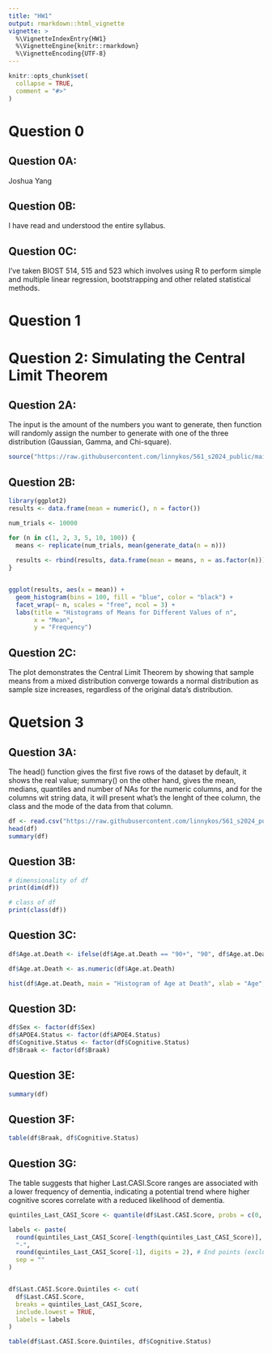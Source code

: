 ```yaml
---
title: "HW1"
output: rmarkdown::html_vignette
vignette: >
  %\VignetteIndexEntry{HW1}
  %\VignetteEngine{knitr::rmarkdown}
  %\VignetteEncoding{UTF-8}
---
```


```r
knitr::opts_chunk$set(
  collapse = TRUE,
  comment = "#>"
)
```

# Question 0

## Question 0A: 
Joshua Yang


## Question 0B: 
I have read and understood the entire syllabus.



## Question 0C: 
I've taken BIOST 514, 515 and 523 which involves using R to perform simple and multiple linear regression, bootstrapping and other related statistical methods.



# Question 1

# Question 2: Simulating the Central Limit Theorem
## Question 2A: 
The input is the amount of the numbers you want to generate, then function will randomly assign the number to generate with one of the three distribution (Gaussian, Gamma, and Chi-square).
```r
source("https://raw.githubusercontent.com/linnykos/561_s2024_public/main/homework1/generate_data.R")

```
## Question 2B:
```r
library(ggplot2)
results <- data.frame(mean = numeric(), n = factor())

num_trials <- 10000

for (n in c(1, 2, 3, 5, 10, 100)) {
  means <- replicate(num_trials, mean(generate_data(n = n)))
  
  results <- rbind(results, data.frame(mean = means, n = as.factor(n)))
}


ggplot(results, aes(x = mean)) +
  geom_histogram(bins = 100, fill = "blue", color = "black") +
  facet_wrap(~ n, scales = "free", ncol = 3) +
  labs(title = "Histograms of Means for Different Values of n",
       x = "Mean",
       y = "Frequency") 
```


## Question 2C:
The plot demonstrates the Central Limit Theorem by showing that sample means from a mixed distribution converge towards a normal distribution as sample size increases, regardless of the original data's distribution.


# Quetsion 3
## Question 3A:
The head() function gives the first five rows of the dataset by default, it shows the real value; summary() on the other hand, gives the mean, medians, quantiles and number of NAs for the numeric columns, and for the columns wit string data, it will present what's the lenght of thee column, the class and the mode of the data from that column.
```r
df <- read.csv("https://raw.githubusercontent.com/linnykos/561_s2024_public/main/homework1/sea-ad.csv")
head(df)
summary(df)
```
## Question 3B:
```r
# dimensionality of df
print(dim(df))

# class of df
print(class(df))
```


## Question 3C:
```r
df$Age.at.Death <- ifelse(df$Age.at.Death == "90+", "90", df$Age.at.Death)

df$Age.at.Death <- as.numeric(df$Age.at.Death)

hist(df$Age.at.Death, main = "Histogram of Age at Death", xlab = "Age", ylab = "Frequency")

```


## Question 3D:
```r
df$Sex <- factor(df$Sex)
df$APOE4.Status <- factor(df$APOE4.Status)
df$Cognitive.Status <- factor(df$Cognitive.Status)
df$Braak <- factor(df$Braak)

```
## Question 3E:
```r
summary(df)
```
## Question 3F:
```r
table(df$Braak, df$Cognitive.Status)
```

## Question 3G:
The table suggests that higher Last.CASI.Score ranges are associated with a lower frequency of dementia, indicating a potential trend where higher cognitive scores correlate with a reduced likelihood of dementia.
```r

quintiles_Last_CASI_Score <- quantile(df$Last.CASI.Score, probs = c(0, 0.25, 0.5, 0.75, 1), na.rm = TRUE)

labels <- paste(
  round(quintiles_Last_CASI_Score[-length(quintiles_Last_CASI_Score)], digits = 2), # Start points (excluding the last)
  "-", 
  round(quintiles_Last_CASI_Score[-1], digits = 2), # End points (excluding the first)
  sep = ""
)


df$Last.CASI.Score.Quintiles <- cut(
  df$Last.CASI.Score, 
  breaks = quintiles_Last_CASI_Score, 
  include.lowest = TRUE, 
  labels = labels
)

table(df$Last.CASI.Score.Quintiles, df$Cognitive.Status)
```


